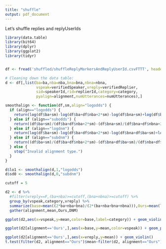 ```yaml
---
title: "shuffle"
output: pdf_document
---
```


Let's shuffle replies and replyUserIds

```r

library(data.table)
library(bit64)
library(dplyr)
library(ggplot2)
library(tidyr)


df <- fread('shuffled/shuffleReplyMarkersAndReplyUserId.csvFTTT', header=T)

# Cleaning down the data table:
d <- df[,list(ba=ba,nba=nba,bna=bna,nbna=nbna,
              vspeak=verifiedSpeaker,vreply=verifiedReplier,
              sid=speakerId,rid=replierId,category=category,
              pyalign=alignment,numUtterances=numUtterances),]

smoothalign <- function(df,sm,align="logodds") {
  if (align=="logodds") {
    return(log(df$ba+sm)-log(df$ba+df$nba+2*sm)-log(df$bna+sm)+log(df$bna+df$nbna+2*sm))
  } else if (align=="subodds") {
    return((df$ba+sm)/(df$ba+df$nba+2*sm)-(df$bna+sm)/(df$bna+df$nbna+2*sm))
  } else if (align=="logdnm") {
    return(log(df$ba+sm)-log(df$ba+df$nba+2*sm)-log(df$bna+df$ba+sm)+log(df$nba+df$ba+df$bna+df$nbna+2*sm))
  } else if (align=="subdnm") {
    return((df$ba+sm)/(df$ba+df$nba+2*sm)-(df$bna+df$ba+sm)/(df$nba+df$ba+df$bna+df$nbna+2*sm))
  } else {
    stop("Invalid alignment type.")
  }
} 

d$lo1 <- smoothalign(d,1,"logodds")
d$sd0 <- smoothalign(d,0,"subdnm")

cutoff = 5

d2 <- d %>%
  #filter(vreply==F,(ba+nba)>=cutoff,(bna+nbna)>=cutoff) %>%
  group_by(vspeak,category,vreply) %>%
  summarize(base=mean((2*ba+nba+bna)/(2*(ba+nba+bna+nbna))),Ours=mean(lo1),DNM=mean(sd0)) %>%
  gather(alignment,mean,Ours,DNM)

ggplot(d2,aes(x=vspeak,y=mean,color=base,label=category)) + geom_violin() + geom_text(position=position_jitter(w=0.2),size=4) + labs(title=paste("Non-verified repliers' alignments\naggregated by marker (Cutoff=",cutoff,")",sep=''),x="Speaker verification",y="Mean alignment",color="Speaker-replier\npairs using\nthe marker") + facet_wrap(~ alignment,scales="free") + theme_grey()

ggplot(d2[alignment=='Ours',],aes(x=base,y=mean,color=vspeak)) + geom_point()

ggplot(d2[alignment=='Ours',],aes(x=vreply,y=mean)) + geom_violin()
t.test(filter(d2, alignment=="Ours")$mean~filter(d2, alignment=="Ours")$vreply)

```